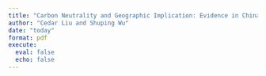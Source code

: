 ```yaml
---
title: "Carbon Neutrality and Geographic Implication: Evidence in China"
author: "Cedar Liu and Shuping Wu" 
date: "today"
format: pdf
execute:
  eval: false
  echo: false
---
```

